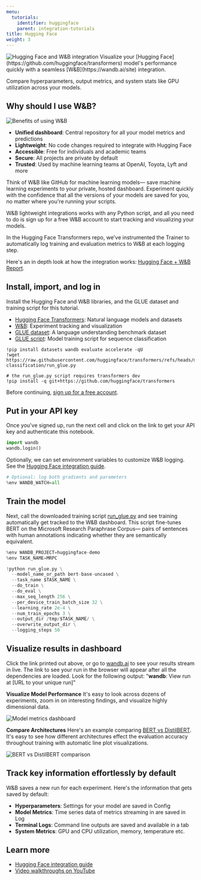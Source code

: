 ```yaml
---
menu:
  tutorials:
    identifier: huggingface
    parent: integration-tutorials
title: Hugging Face
weight: 3
---
```

<Frame>
    <img src="/images/tutorials/huggingface.png" alt="Hugging Face and W&B integration"  />
</Frame>

<Card title="Try in Colab" href="https://colab.research.google.com/github/wandb/examples/blob/master/colabs/huggingface/Huggingface_wandb.ipynb" icon="python"/>
Visualize your [Hugging Face](https://github.com/huggingface/transformers) model's performance quickly with a seamless [W&B](https://wandb.ai/site) integration.

Compare hyperparameters, output metrics, and system stats like GPU utilization across your models. 

## Why should I use W&B?

<Frame>
    <img src="/images/tutorials/huggingface-why.png" alt="Benefits of using W&B"  />
</Frame>

- **Unified dashboard**: Central repository for all your model metrics and predictions
- **Lightweight**: No code changes required to integrate with Hugging Face
- **Accessible**: Free for individuals and academic teams
- **Secure**: All projects are private by default
- **Trusted**: Used by machine learning teams at OpenAI, Toyota, Lyft and more

Think of W&B like GitHub for machine learning models— save machine learning experiments to your private, hosted dashboard. Experiment quickly with the confidence that all the versions of your models are saved for you, no matter where you're running your scripts.

W&B lightweight integrations works with any Python script, and all you need to do is sign up for a free W&B account to start tracking and visualizing your models.

In the Hugging Face Transformers repo, we've instrumented the Trainer to automatically log training and evaluation metrics to W&B at each logging step.

Here's an in depth look at how the integration works: [Hugging Face + W&B Report](https://app.wandb.ai/jxmorris12/huggingface-demo/reports/Train-a-model-with-Hugging-Face-and-Weights-%26-Biases--VmlldzoxMDE2MTU).

## Install, import, and log in



Install the Hugging Face and W&B libraries, and the GLUE dataset and training script for this tutorial.
- [Hugging Face Transformers](https://github.com/huggingface/transformers): Natural language models and datasets
- [W&B](/): Experiment tracking and visualization
- [GLUE dataset](https://gluebenchmark.com/): A language understanding benchmark dataset
- [GLUE script](https://raw.githubusercontent.com/huggingface/transformers/refs/heads/main/examples/pytorch/text-classification/run_glue.py): Model training script for sequence classification


```notebook
!pip install datasets wandb evaluate accelerate -qU
!wget https://raw.githubusercontent.com/huggingface/transformers/refs/heads/main/examples/pytorch/text-classification/run_glue.py
```


```notebook
# the run_glue.py script requires transformers dev
!pip install -q git+https://github.com/huggingface/transformers
```

Before continuing, [sign up for a free account](https://app.wandb.ai/login?signup=true).

## Put in your API key

Once you've signed up, run the next cell and click on the link to get your API key and authenticate this notebook.


```python
import wandb
wandb.login()
```

Optionally, we can set environment variables to customize W&B logging. See the [Hugging Face integration guide](/guides/integrations/huggingface/).


```python
# Optional: log both gradients and parameters
%env WANDB_WATCH=all
```

## Train the model
Next, call the downloaded training script [run_glue.py](https://huggingface.co/transformers/examples.html#glue) and see training automatically get tracked to the W&B dashboard. This script fine-tunes BERT on the Microsoft Research Paraphrase Corpus— pairs of sentences with human annotations indicating whether they are semantically equivalent.


```python
%env WANDB_PROJECT=huggingface-demo
%env TASK_NAME=MRPC

!python run_glue.py \
  --model_name_or_path bert-base-uncased \
  --task_name $TASK_NAME \
  --do_train \
  --do_eval \
  --max_seq_length 256 \
  --per_device_train_batch_size 32 \
  --learning_rate 2e-4 \
  --num_train_epochs 3 \
  --output_dir /tmp/$TASK_NAME/ \
  --overwrite_output_dir \
  --logging_steps 50
```

##  Visualize results in dashboard
Click the link printed out above, or go to [wandb.ai](https://app.wandb.ai) to see your results stream in live. The link to see your run in the browser will appear after all the dependencies are loaded. Look for the following output: "**wandb**: View run at [URL to your unique run]"

**Visualize Model Performance**
It's easy to look across dozens of experiments, zoom in on interesting findings, and visualize highly dimensional data.

<Frame>
    <img src="/images/tutorials/huggingface-visualize.gif" alt="Model metrics dashboard"  />
</Frame>

**Compare Architectures**
Here's an example comparing [BERT vs DistilBERT](https://app.wandb.ai/jack-morris/david-vs-goliath/reports/Does-model-size-matter%3F-Comparing-BERT-and-DistilBERT-using-Sweeps--VmlldzoxMDUxNzU). It's easy to see how different architectures effect the evaluation accuracy throughout training with automatic line plot visualizations.

<Frame>
    <img src="/images/tutorials/huggingface-comparearchitectures.gif" alt="BERT vs DistilBERT comparison"  />
</Frame>

## Track key information effortlessly by default
W&B saves a new run for each experiment. Here's the information that gets saved by default:
- **Hyperparameters**: Settings for your model are saved in Config
- **Model Metrics**: Time series data of metrics streaming in are saved in Log
- **Terminal Logs**: Command line outputs are saved and available in a tab
- **System Metrics**: GPU and CPU utilization, memory, temperature etc.

## Learn more
- [Hugging Face integration guide](/guides/integrations/huggingface)
- [Video walkthroughs on YouTube](http://wandb.me/youtube)

